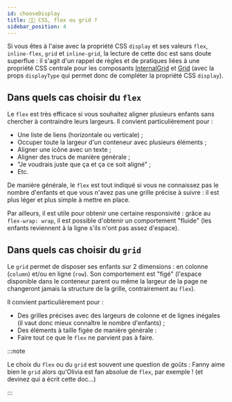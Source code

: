 ---
id: chooseDisplay
title: 👩‍🏫 CSS, flex ou grid ?
sidebar_position: 4
---

Si vous êtes à l'aise avec la propriété CSS `display` et ses valeurs `flex`, `inline-flex`, `grid` et `inline-grid`, la lecture de cette doc est sans doute superflue&nbsp;: il s'agit d'un rappel de règles et de pratiques liées à une propriété CSS centrale pour les composants [InternalGrid](/docs/Grids/InternalGrid/use) et [Grid](/docs/Grids/Grid/use) (avec la props `displayType` qui permet donc de compléter la propriété CSS `display`).

## Dans quels cas choisir du `flex`

Le `flex` est très efficace si vous souhaitez aligner plusieurs enfants sans chercher à contraindre leurs largeurs. Il convient particulièrement pour&nbsp;:

-   Une liste de liens (horizontale ou verticale)&nbsp;;
-   Occuper toute la largeur d'un conteneur avec plusieurs éléments&nbsp;;
-   Aligner une icône avec un texte&nbsp;;
-   Aligner des trucs de manière générale&nbsp;;
-   "Je voudrais juste que ça et ça ce soit aligné"&nbsp;;
-   Etc.

De manière générale, le `flex` est tout indiqué si vous ne connaissez pas le nombre d'enfants et que vous n'avez pas une grille précise à suivre&nbsp;: il est plus léger et plus simple à mettre en place.

Par ailleurs, il est utile pour obtenir une certaine responsivité&nbsp;: grâce au `flex-wrap: wrap`, il est possible d'obtenir un comportement "fluide" (les enfants reviennent à la ligne s'ils n'ont pas assez d'espace).

## Dans quels cas choisir du `grid`

Le `grid` permet de disposer ses enfants sur 2 dimensions&nbsp;: en colonne (`column`) et/ou en ligne (`row`). Son comportement est "figé" (l'espace disponible dans le conteneur parent ou même la largeur de la page ne changeront jamais la structure de la grille, contrairement au `flex`).

Il convient particulièrement pour&nbsp;:

-   Des grilles précises avec des largeurs de colonne et de lignes inégales (il vaut donc mieux connaître le nombre d'enfants)&nbsp;;
-   Des éléments à taille figée de manière générale&nbsp;:
-   Faire tout ce que le `flex` ne parvient pas à faire.

:::note

Le choix du `flex` ou du `grid` est souvent une question de goûts&nbsp;: Fanny aime bien le `grid` alors qu'Olivia est fan absolue de `flex`, par exemple&nbsp;! (et devinez qui a écrit cette doc&hellip;)

:::
